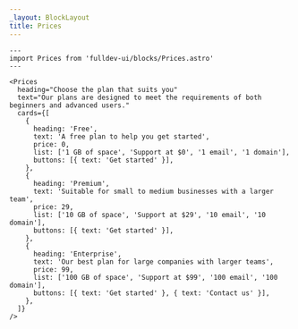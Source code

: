 ```yaml
---
_layout: BlockLayout
title: Prices
---
```


```astro live
---
import Prices from 'fulldev-ui/blocks/Prices.astro'
---

<Prices
  heading="Choose the plan that suits you"
  text="Our plans are designed to meet the requirements of both beginners and advanced users."
  cards={[
    {
      heading: 'Free',
      text: 'A free plan to help you get started',
      price: 0,
      list: ['1 GB of space', 'Support at $0', '1 email', '1 domain'],
      buttons: [{ text: 'Get started' }],
    },
    {
      heading: 'Premium',
      text: 'Suitable for small to medium businesses with a larger team',
      price: 29,
      list: ['10 GB of space', 'Support at $29', '10 email', '10 domain'],
      buttons: [{ text: 'Get started' }],
    },
    {
      heading: 'Enterprise',
      text: 'Our best plan for large companies with larger teams',
      price: 99,
      list: ['100 GB of space', 'Support at $99', '100 email', '100 domain'],
      buttons: [{ text: 'Get started' }, { text: 'Contact us' }],
    },
  ]}
/>
```
